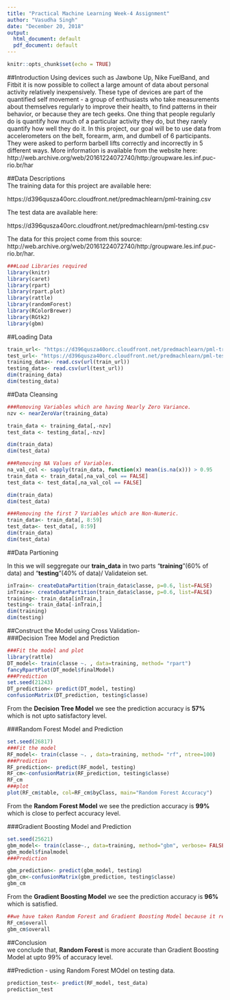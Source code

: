 ---
title: "Practical Machine Learning Week-4 Assignment"
author: "Vasudha Singh"
date: "December 20, 2018"
output:
  html_document: default
  pdf_document: default
---

```{r setup, include=FALSE}
knitr::opts_chunk$set(echo = TRUE)
```  
##Introduction
Using devices such as Jawbone Up, Nike FuelBand, and Fitbit it is now possible to collect a large amount of data about personal activity relatively inexpensively. These type of devices are part of the quantified self movement - a group of enthusiasts who take measurements about themselves regularly to improve their health, to find patterns in their behavior, or because they are tech geeks. One thing that people regularly do is quantify how much of a particular activity they do, but they rarely quantify how well they do it. In this project, our goal will be to use data from accelerometers on the belt, forearm, arm, and dumbell of 6 participants. They were asked to perform barbell lifts correctly and incorrectly in 5 different ways. More information is available from the website here:   http://web.archive.org/web/20161224072740/http:/groupware.les.inf.puc-rio.br/har   

##Data Descriptions  
The training data for this project are available here:  

https://d396qusza40orc.cloudfront.net/predmachlearn/pml-training.csv  

The test data are available here:  

https://d396qusza40orc.cloudfront.net/predmachlearn/pml-testing.csv  

The data for this project come from this source:   http://web.archive.org/web/20161224072740/http:/groupware.les.inf.puc-rio.br/har.   


```{r}  
###Load Libraries required  
library(knitr)
library(caret)
library(rpart)
library(rpart.plot)
library(rattle)
library(randomForest)
library(RColorBrewer)
library(RGtk2)
library(gbm)
```  
##Loading Data  
```{r}
train_url<- "https://d396qusza40orc.cloudfront.net/predmachlearn/pml-training.csv"
test_url<- "https://d396qusza40orc.cloudfront.net/predmachlearn/pml-testing.csv"
training_data<- read.csv(url(train_url))
testing_data<- read.csv(url(test_url))
dim(training_data)
dim(testing_data)
```  
##Data Cleansing  
```{r}
###Removing Variables which are having Nearly Zero Variance.
nzv <- nearZeroVar(training_data)

train_data <- training_data[,-nzv]
test_data <- testing_data[,-nzv]

dim(train_data)
dim(test_data)   

###Removing NA Values of Variables.  
na_val_col <- sapply(train_data, function(x) mean(is.na(x))) > 0.95
train_data <- train_data[,na_val_col == FALSE]
test_data <- test_data[,na_val_col == FALSE]

dim(train_data)
dim(test_data)  

###Removing the first 7 Variables which are Non-Numeric.  
train_data<- train_data[, 8:59]
test_data<- test_data[, 8:59]
dim(train_data)
dim(test_data)
```  
##Data Partioning  

In this we will seggregate our **train_data** in two parts "**training**"(60% of data) and "**testing**"(40% of data)/ Validateion set.  
```{r}
inTrain<- createDataPartition(train_data$classe, p=0.6, list=FALSE)
inTrain<- createDataPartition(train_data$classe, p=0.6, list=FALSE)
training<- train_data[inTrain,]
testing<- train_data[-inTrain,]
dim(training)
dim(testing)
```  
##Construct the Model using Cross Validation-     
###Decision Tree Model and Prediction  

```{r}
###Fit the model and plot   
library(rattle)
DT_model<- train(classe ~. , data=training, method= "rpart")
fancyRpartPlot(DT_model$finalModel)
###Prediction   
set.seed(21243)
DT_prediction<- predict(DT_model, testing)
confusionMatrix(DT_prediction, testing$classe)
```  

From the **Decision Tree Model** we see the prediction accuracy is **57%** which is not upto satisfactory level.    

###Random Forest Model and Prediction  
```{r}
set.seed(26817)
###Fit the model   
RF_model<- train(classe ~. , data=training, method= "rf", ntree=100)
###Prediction  
RF_prediction<- predict(RF_model, testing)
RF_cm<-confusionMatrix(RF_prediction, testing$classe)
RF_cm
###plot    
plot(RF_cm$table, col=RF_cm$byClass, main="Random Forest Accuracy")
```  

From the **Random Forest Model** we see the prediction accuracy is **99%** which is close to perfect accuracy level.    

###Gradient Boosting Model and Prediction    
```{r}
set.seed(25621)
gbm_model<- train(classe~., data=training, method="gbm", verbose= FALSE)
gbm_model$finalmodel
###Prediction    

gbm_prediction<- predict(gbm_model, testing)
gbm_cm<-confusionMatrix(gbm_prediction, testing$classe)
gbm_cm
```
 
From the **Gradient Boosting Model**  we see the prediction accuracy is **96%** which is satisfied.    

```{r}
##we have taken Random Forest and Gradient Boosting Model because it reach to satisfied prediction level. we are compairing the both model which is more accurate.    
RF_cm$overall
gbm_cm$overall
```  
##Conclusion    
we conclude that, **Random Forest** is more accurate than Gradient Boosting Model at upto 99% of accuracy level.     

##Prediction - using Random Forest MOdel on testing data.    
```{r}
prediction_test<- predict(RF_model, test_data)
prediction_test
```  



